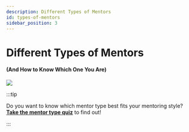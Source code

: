 ```yaml
---
description: Different Types of Mentors
id: types-of-mentors
sidebar_position: 3
---
```



# Different Types of Mentors

#### (And How to Know Which One You Are)

![](<//img/assets/mentor-types.png>)

<MentorTypeList />

:::tip

Do you want to know which mentor type best fits your mentoring style? [**Take the mentor type quiz**](/docs/essential-mentoring-resources/mentor-type-quiz) to find out!

:::
